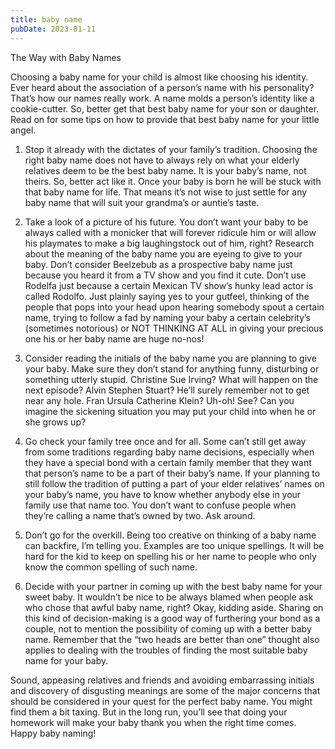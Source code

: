 ```yaml
---
title: baby name
pubDate: 2023-01-11
---
```


The Way with Baby Names

Choosing a baby name for your child is almost like choosing his identity. Ever heard about the association of a person’s name with his personality? That’s how our names really work. A name molds a person’s identity like a cookie-cutter. So, better get that best baby name for your son or daughter. Read on for some tips on how to provide that best baby name for your little angel.

1. Stop it already with the dictates of your family’s tradition. Choosing the right baby name does not have to always rely on what your elderly relatives deem to be the best baby name. It is your baby’s name, not theirs. So, better act like it. Once your baby is born he will be stuck with that baby name for life. That means it’s not wise to just settle for any baby name that will suit your grandma’s or auntie’s taste.

2. Take a look of a picture of his future. You don’t want your baby to be always called with a monicker that will forever ridicule him or will allow his playmates to make a big laughingstock out of him, right? Research about the meaning of the baby name you are eyeing to give to your baby. Don’t consider Beelzebub as a prospective baby name just because you heard it from a TV show and you find it cute. Don’t use Rodelfa just because a certain Mexican TV show’s hunky lead actor is called Rodolfo. Just plainly saying yes to your gutfeel, thinking of the people that pops into your head upon hearing somebody spout a certain name, trying to follow a fad by naming your baby a certain celebrity’s (sometimes notorious) or NOT THINKING AT ALL in giving your precious one his or her baby name are huge no-nos! 

3. Consider reading the initials of the baby name you are planning to give your baby. Make sure they don’t stand for anything funny, disturbing or something utterly stupid. Christine Sue Irving? What will happen on the next episode? Alvin Stephen Stuart? He’ll surely remember not to get near any hole. Fran Ursula Catherine Klein? Uh-oh! See? Can you imagine the sickening situation you may put your child into when he or she grows up? 

4. Go check your family tree once and for all. Some can’t still get away from some traditions regarding baby name decisions, especially when they have a special bond with a certain family member that they want that person’s name to be a part of their baby’s name. If your planning to still follow the tradition of putting a part of your elder relatives’ names on your baby’s name, you have to know whether anybody else in your family use that name too. You don’t want to confuse people when they’re calling a name that’s owned by two. Ask around. 

5. Don’t go for the overkill. Being too creative on thinking of a baby name can backfire, I’m telling you. Examples are too unique spellings. It will be hard for the kid to keep on spelling his or her name to people who only know the common spelling of such name. 

6. Decide with your partner in coming up with the best baby name for your sweet baby. It wouldn’t be nice to be always blamed when people ask who chose that awful baby name, right? Okay, kidding aside. Sharing on this kind of decision-making is a good way of furthering your bond as a couple, not to mention the possibility of coming up with a better baby name. Remember that the “two heads are better than one” thought also applies to dealing with the troubles of finding the most suitable baby name for your baby.

Sound, appeasing relatives and friends and avoiding embarrassing initials and discovery of disgusting meanings are some of the major concerns that should be considered in your quest for the perfect baby name. You might find them a bit taxing. But in the long run, you’ll see that doing your homework will make your baby thank you when the right time comes. Happy baby naming!